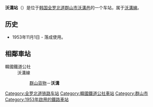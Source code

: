 {{朝鮮半島車站資訊
|公司色 = #0066b3
|文字色 = 
|站名 = 沃溝站<br />{{lang|en|Okgu}}
|圖片 = 
|pxl = 
|圖片說明 =
|前一站 = [[群山货物站|群山货物]]
|前一站距離 = 11.6
|後一站距離 = 
|後一站 = 
|所屬路線 = [[沃溝線|沃溝線]]
|距離 = 11.6
|起點站 = [[群山货物站|群山货物]]
|諺文 = 옥구역
|朝鮮漢字 = 沃溝驛
|文觀部式 =Okgu-yeok 
|馬-賴式 =
|副站名 = 
|車站編號 = 
|停站路線數 = 
|所屬公司 = [[韩国铁道公社|韩国铁道公社]]
|所在地 =[[全罗北道|全罗北道]][[群山市|群山市]][[沃溝邑|沃溝邑]]
|車站構造 = 地面车站
|月台配置 = 
|啟用年月日 =1953年11月1日
|廢站年月日 = 
|上下車人次 = 
|統計年度 = 
|轉車 = 
|備註 = 
|全寬備註 = 
}}

'''沃溝站'''（{{kor|諺=옥구역|漢=沃溝驛|羅=Okgu yeok|f=y}}）是位于[[韩国|韩国]][[全罗北道|全罗北道]][[群山市|群山市]][[沃溝邑|沃溝邑]]的一个车站，属于[[沃溝線|沃溝線]]。

== 历史 ==
*1953年11月1日 - 落成使用。

== 相鄰車站 ==
;韓國鐵道公社
:沃溝線
::[[群山貨物站|群山貨物]]－'''沃溝'''

{{沃溝線}}

[[Category:全罗北道铁路车站|Category:全罗北道铁路车站]]
[[Category:韓國鐵道公社車站|Category:韓國鐵道公社車站]]
[[Category:群山市|Category:群山市]]
[[Category:1953年啟用的鐵路車站|Category:1953年啟用的鐵路車站]]